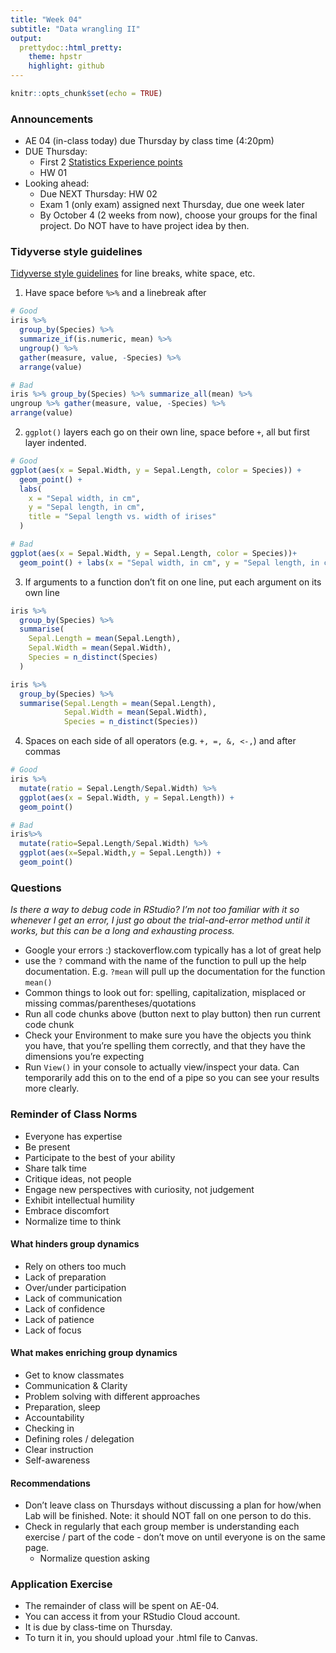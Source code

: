 ```yaml
---
title: "Week 04"
subtitle: "Data wrangling II"
output: 
  prettydoc::html_pretty:
    theme: hpstr
    highlight: github
---
```


```r
knitr::opts_chunk$set(echo = TRUE)
```

### Announcements

- AE 04 (in-class today) due Thursday by class time (4:20pm)
- DUE Thursday:
    + First 2 [Statistics Experience points](https://kgfitzgerald.github.io/APU_MATH_250/hw/se-01.html)
    + HW 01
- Looking ahead:
    + Due NEXT Thursday: HW 02
    + Exam 1 (only exam) assigned next Thursday, due one week later
    + By October 4 (2 weeks from now), choose your groups for the final project. Do NOT have to have project idea by then. 

### Tidyverse style guidelines

[Tidyverse style guidelines](https://style.tidyverse.org/pipes.html) for line breaks, white space, etc.

1. Have space before `%>%` and a linebreak after 

```r
# Good
iris %>%
  group_by(Species) %>%
  summarize_if(is.numeric, mean) %>%
  ungroup() %>%
  gather(measure, value, -Species) %>%
  arrange(value)

# Bad
iris %>% group_by(Species) %>% summarize_all(mean) %>%
ungroup %>% gather(measure, value, -Species) %>%
arrange(value)
```

2. `ggplot()` layers each go on their own line, space before `+`, all but first layer indented.

```r
# Good
ggplot(aes(x = Sepal.Width, y = Sepal.Length, color = Species)) +
  geom_point() +
  labs(
    x = "Sepal width, in cm",
    y = "Sepal length, in cm",
    title = "Sepal length vs. width of irises"
  ) 

# Bad
ggplot(aes(x = Sepal.Width, y = Sepal.Length, color = Species))+
  geom_point() + labs(x = "Sepal width, in cm", y = "Sepal length, in cm", title = "Sepal length vs. width of irises") 
```

3. If arguments to a function don't fit on one line, put each argument on its own line

```r
iris %>%
  group_by(Species) %>%
  summarise(
    Sepal.Length = mean(Sepal.Length),
    Sepal.Width = mean(Sepal.Width),
    Species = n_distinct(Species)
  )

iris %>%
  group_by(Species) %>%
  summarise(Sepal.Length = mean(Sepal.Length),
            Sepal.Width = mean(Sepal.Width),
            Species = n_distinct(Species))
```

4. Spaces on each side of all operators (e.g. `+, =, &, <-,`) and after commas

```r
# Good
iris %>% 
  mutate(ratio = Sepal.Length/Sepal.Width) %>% 
  ggplot(aes(x = Sepal.Width, y = Sepal.Length)) +
  geom_point()

# Bad
iris%>% 
  mutate(ratio=Sepal.Length/Sepal.Width) %>% 
  ggplot(aes(x=Sepal.Width,y = Sepal.Length)) +
  geom_point()
```




### Questions

*Is there a way to debug code in RStudio? I'm not too familiar with it so whenever I get an error, I just go about the trial-and-error method until it works, but this can be a long and exhausting process.*

+ Google your errors :) stackoverflow.com typically has a lot of great help
+ use the `?` command with the name of the function to pull up the help documentation. E.g. `?mean` will pull up the documentation for the function `mean()`
+ Common things to look out for: spelling, capitalization, misplaced or missing commas/parentheses/quotations
+ Run all code chunks above (button next to play button) then run current code chunk
+ Check your Environment to make sure you have the objects you think you have, that you're spelling them correctly, and that they have the dimensions you're expecting
+ Run `View()` in your console to actually view/inspect your data. Can temporarily add this on to the end of a pipe so you can see your results more clearly. 

### Reminder of Class Norms

+ Everyone has expertise
+ Be present
+ Participate to the best of your ability
+ Share talk time
+ Critique ideas, not people
+ Engage new perspectives with curiosity, not judgement
+ Exhibit intellectual humility
+ Embrace discomfort
+ Normalize time to think

#### What hinders group dynamics

+ Rely on others too much
+ Lack of preparation
+ Over/under participation
+ Lack of communication
+ Lack of confidence
+ Lack of patience
+ Lack of focus

#### What makes enriching group dynamics

+ Get to know classmates
+ Communication & Clarity
+ Problem solving with different approaches
+ Preparation, sleep
+ Accountability
+ Checking in
+ Defining roles / delegation
+ Clear instruction
+ Self-awareness

#### Recommendations

+ Don't leave class on Thursdays without discussing a plan for how/when Lab will be finished. Note: it should NOT fall on one person to do this. 
+ Check in regularly that each group member is understanding each exercise / part of the code - don't move on until everyone is on the same page. 
    + Normalize question asking

### Application Exercise

- The remainder of class will be spent on AE-04. 
- You can access it from your RStudio Cloud account. 
- It is due by class-time on Thursday. 
- To turn it in, you should upload your .html file to Canvas.